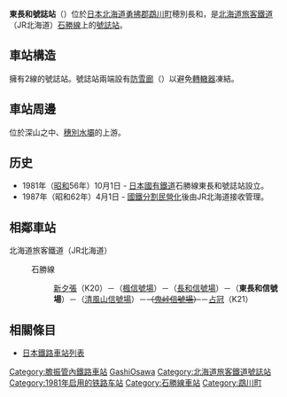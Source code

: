 {{noteTA
|G1=Railway
|1=zh-tw:新夕張車站;zh-hk:新夕張站;zh-cn:新夕張站;
|2=zh-tw:占冠車站;zh-hk:占冠站;zh-cn:占冠站;
}}
{{日本車站資訊 
|公司色 = #2cb431
|站名 = 東長和號誌站 
|圖片 = Higashi-osawa Signal Base.jpg
|pxl = 250px 
|圖片說明 = 號誌站內（攝於2010年3月）
|日文原名 = 東オサワ
|平假名 = ひがしオサワ
|羅馬拼音 = Higashi-Osawa
|電報略號 = カオ
|所屬公司 = [[File:JR_logo_(hokkaido).svg|23px]][[北海道旅客鐵道|北海道旅客鐵道]]（JR北海道）
|所在地 = [[北海道|北海道]][[勇拂郡|勇拂郡]][[鵡川町|鵡川町]]穂別長和
|啟用年月日 = 1981年（昭和56年）10月1日 
|車站構造 = 地面車站 
|月台配置 = 2線
|上下車人次 = 
|統計年度 = 
|所屬路線 = {{color|#8cc63e|■}}石勝線
|前一站 = [[長和號誌站|長和（號）]]
|前一站距離 = 3.9
|後一站距離 = 7.7
|後一站 =  [[清風山號誌站|清風山（號）]]
|距離 = 55.7
|起站 = [[南千歲站|南千歲]]
|備註 = 
}}
'''東長和號誌站'''（{{jpn|j=東オサワ信号場|hg=ひがしオサワしんごうじょう|rm=Higashi-osawa shingōjō|f=y}}）位於[[日本|日本]][[北海道|北海道]][[勇拂郡|勇拂郡]][[鵡川町|鵡川町]]穂別長和，是[[北海道旅客鐵道|北海道旅客鐵道]]（JR北海道）[[石勝線|石勝線]]上的[[號誌站|號誌站]]。

== 車站構造 ==
擁有2線的號誌站。號誌站兩端設有[[防雪廊|防雪廊]]（{{lang|ja|snow shelter}}）以避免[[轉轍器|轉轍器]]凍結。

== 車站周邊 ==
位於深山之中、[[穗別水壩|穗別水壩]]的上游。

== 历史 ==
*1981年（[[昭和|昭和]]56年）10月1日 - [[日本國有鐵道|日本國有鐵道]]石勝線東長和號誌站設立。
*1987年（昭和62年）4月1日 - [[國鐵分割民營化|國鐵分割民營化]]後由JR北海道接收管理。

== 相鄰車站 ==
; 北海道旅客鐵道（JR北海道）
: {{color|#8cc63e|■}}石勝線
:: [[新夕張站|新夕張]]（K20）－（[[楓信號場|楓信號場]]）－（[[長和信號場|長和信號場]]）－（'''東長和信號場'''）－（[[清風山信號場|清風山信號場]]）－<del>（[[鬼峠信號場|鬼峠信號場]]）</del>－[[占冠站|占冠]]（K21）

==相關條目==
*[[日本鐵路車站列表|日本鐵路車站列表]]

{{石勝線}}

{{DEFAULTSORT:Higashi-Osawa}}
[[Category:膽振管內鐵路車站|Category:膽振管內鐵路車站]]
[[Category:日本鐵路車站_Hi|GashiOsawa]]
[[Category:北海道旅客鐵道號誌站|Category:北海道旅客鐵道號誌站]]
[[Category:1981年启用的铁路车站|Category:1981年启用的铁路车站]]
[[Category:石勝線車站|Category:石勝線車站]]
[[Category:鵡川町|Category:鵡川町]]